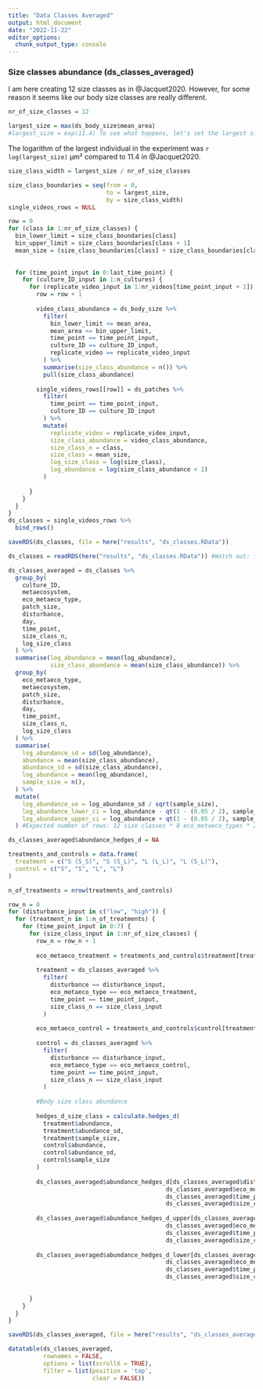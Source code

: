 ```yaml
---
title: "Data Classes Averaged"
output: html_document
date: "2022-11-22"
editor_options: 
  chunk_output_type: console
---
```


### Size classes abundance (ds_classes_averaged)

I am here creating 12 size classes as in @Jacquet2020. However, for some reason it seems like our body size classes are really different.

```r
nr_of_size_classes = 12
```

```r
largest_size = max(ds_body_size$mean_area)
#largest_size = exp(11.4) To see what happens, let's set the largest size to the one of @Jacquet2020. 
```

The logarithm of the largest individual in the experiment was `r log(largest_size)` μm² compared to 11.4 in  @Jacquet2020. 

```r
size_class_width = largest_size / nr_of_size_classes

size_class_boundaries = seq(from = 0,
                            to = largest_size,
                            by = size_class_width)
single_videos_rows = NULL

row = 0
for (class in 1:nr_of_size_classes) {
  bin_lower_limit = size_class_boundaries[class]
  bin_upper_limit = size_class_boundaries[class + 1]
  mean_size = (size_class_boundaries[class] + size_class_boundaries[class + 1]) / 2
  
  
  for (time_point_input in 0:last_time_point) {
    for (culture_ID_input in 1:n_cultures) {
      for (replicate_video_input in 1:nr_videos[time_point_input + 1]) {
        row = row + 1
        
        video_class_abundance = ds_body_size %>%
          filter(
            bin_lower_limit <= mean_area,
            mean_area <= bin_upper_limit,
            time_point == time_point_input,
            culture_ID == culture_ID_input,
            replicate_video == replicate_video_input
          ) %>%
          summarise(size_class_abundance = n()) %>%
          pull(size_class_abundance)
        
        single_videos_rows[[row]] = ds_patches %>%
          filter(
            time_point == time_point_input,
            culture_ID == culture_ID_input
          ) %>%
          mutate(
            replicate_video = replicate_video_input,
            size_class_abundance = video_class_abundance,
            size_class_n = class,
            size_class = mean_size,
            log_size_class = log(size_class),
            log_abundance = log(size_class_abundance + 1)
          )
        
      }
    }
  }
}
ds_classes = single_videos_rows %>%
  bind_rows()

saveRDS(ds_classes, file = here("results", "ds_classes.RData"))
```

```r
ds_classes = readRDS(here("results", "ds_classes.RData")) #Watch out: it contains 27468 rows instead of 27720 because we excluded already culture_ID = 60, which I spilled during the experiment.

ds_classes_averaged = ds_classes %>%
  group_by(
    culture_ID,
    metaecosystem,
    eco_metaeco_type,
    patch_size,
    disturbance,
    day,
    time_point,
    size_class_n,
    log_size_class
  ) %>%
  summarise(log_abundance = mean(log_abundance),
            size_class_abundance = mean(size_class_abundance)) %>%
  group_by(
    eco_metaeco_type,
    metaecosystem,
    patch_size,
    disturbance,
    day,
    time_point,
    size_class_n,
    log_size_class
  ) %>%
  summarise(
    log_abundance_sd = sd(log_abundance),
    abundance = mean(size_class_abundance),
    abundance_sd = sd(size_class_abundance),
    log_abundance = mean(log_abundance),
    sample_size = n(),
  ) %>%
  mutate(
    log_abundance_se = log_abundance_sd / sqrt(sample_size),
    log_abundance_lower_ci = log_abundance - qt(1 - (0.05 / 2), sample_size - 1) * log_abundance_se,
    log_abundance_upper_ci = log_abundance + qt(1 - (0.05 / 2), sample_size - 1) * log_abundance_se
  ) #Expected number of rows: 12 size classes * 8 eco_metaeco_types * 2 disturbance types * 8 time points = 1536
```

```r
ds_classes_averaged$abundance_hedges_d = NA

treatments_and_controls = data.frame(
  treatment = c("S (S_S)", "S (S_L)", "L (L_L)", "L (S_L)"),
  control = c("S", "S", "L", "L")
)

n_of_treatments = nrow(treatments_and_controls)

row_n = 0
for (disturbance_input in c("low", "high")) {
  for (treatment_n in 1:n_of_treatments) {
    for (time_point_input in 0:7) {
      for (size_class_input in 1:nr_of_size_classes) {
        row_n = row_n + 1
        
        eco_metaeco_treatment = treatments_and_controls$treatment[treatment_n]
        
        treatment = ds_classes_averaged %>%
          filter(
            disturbance == disturbance_input,
            eco_metaeco_type == eco_metaeco_treatment,
            time_point == time_point_input,
            size_class_n == size_class_input
          )
        
        eco_metaeco_control = treatments_and_controls$control[treatment_n]
        
        control = ds_classes_averaged %>%
          filter(
            disturbance == disturbance_input,
            eco_metaeco_type == eco_metaeco_control,
            time_point == time_point_input,
            size_class_n == size_class_input
          ) 
        
        #Body size class abundance
        
        hedges_d_size_class = calculate.hedges_d(
          treatment$abundance,
          treatment$abundance_sd,
          treatment$sample_size,
          control$abundance,
          control$abundance_sd,
          control$sample_size
        )
        
        ds_classes_averaged$abundance_hedges_d[ds_classes_averaged$disturbance == disturbance_input &
                                             ds_classes_averaged$eco_metaeco_type == eco_metaeco_treatment &
                                             ds_classes_averaged$time_point == time_point_input &
                                             ds_classes_averaged$size_class_n == size_class_input] = hedges_d_size_class$d
        
        ds_classes_averaged$abundance_hedges_d_upper[ds_classes_averaged$disturbance == disturbance_input &
                                             ds_classes_averaged$eco_metaeco_type == eco_metaeco_treatment &
                                             ds_classes_averaged$time_point == time_point_input &
                                             ds_classes_averaged$size_class_n == size_class_input] = hedges_d_size_class$upper_CI
        
        ds_classes_averaged$abundance_hedges_d_lower[ds_classes_averaged$disturbance == disturbance_input &
                                             ds_classes_averaged$eco_metaeco_type == eco_metaeco_treatment &
                                             ds_classes_averaged$time_point == time_point_input &
                                             ds_classes_averaged$size_class_n == size_class_input] = hedges_d_size_class$lower_CI
        
        
      }
    }
  }
}
```

```r
saveRDS(ds_classes_averaged, file = here("results", "ds_classes_averaged.RData"))
```

```r
datatable(ds_classes_averaged,
          rownames = FALSE,
          options = list(scrollX = TRUE),
          filter = list(position = 'top', 
                        clear = FALSE))
```
